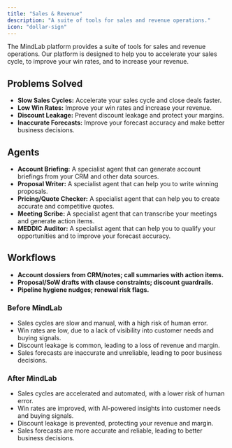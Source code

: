 ```yaml
---
title: "Sales & Revenue"
description: "A suite of tools for sales and revenue operations."
icon: "dollar-sign"
---
```


The MindLab platform provides a suite of tools for sales and revenue operations. Our platform is designed to help you to accelerate your sales cycle, to improve your win rates, and to increase your revenue.

## Problems Solved

-   **Slow Sales Cycles:** Accelerate your sales cycle and close deals faster.
-   **Low Win Rates:** Improve your win rates and increase your revenue.
-   **Discount Leakage:** Prevent discount leakage and protect your margins.
-   **Inaccurate Forecasts:** Improve your forecast accuracy and make better business decisions.

## Agents

-   **Account Briefing:** A specialist agent that can generate account briefings from your CRM and other data sources.
-   **Proposal Writer:** A specialist agent that can help you to write winning proposals.
-   **Pricing/Quote Checker:** A specialist agent that can help you to create accurate and competitive quotes.
-   **Meeting Scribe:** A specialist agent that can transcribe your meetings and generate action items.
-   **MEDDIC Auditor:** A specialist agent that can help you to qualify your opportunities and to improve your forecast accuracy.

## Workflows

-   **Account dossiers from CRM/notes; call summaries with action items.**
-   **Proposal/SoW drafts with clause constraints; discount guardrails.**
-   **Pipeline hygiene nudges; renewal risk flags.**
### Before MindLab

-   Sales cycles are slow and manual, with a high risk of human error.
-   Win rates are low, due to a lack of visibility into customer needs and buying signals.
-   Discount leakage is common, leading to a loss of revenue and margin.
-   Sales forecasts are inaccurate and unreliable, leading to poor business decisions.

### After MindLab

-   Sales cycles are accelerated and automated, with a lower risk of human error.
-   Win rates are improved, with AI-powered insights into customer needs and buying signals.
-   Discount leakage is prevented, protecting your revenue and margin.
-   Sales forecasts are more accurate and reliable, leading to better business decisions.